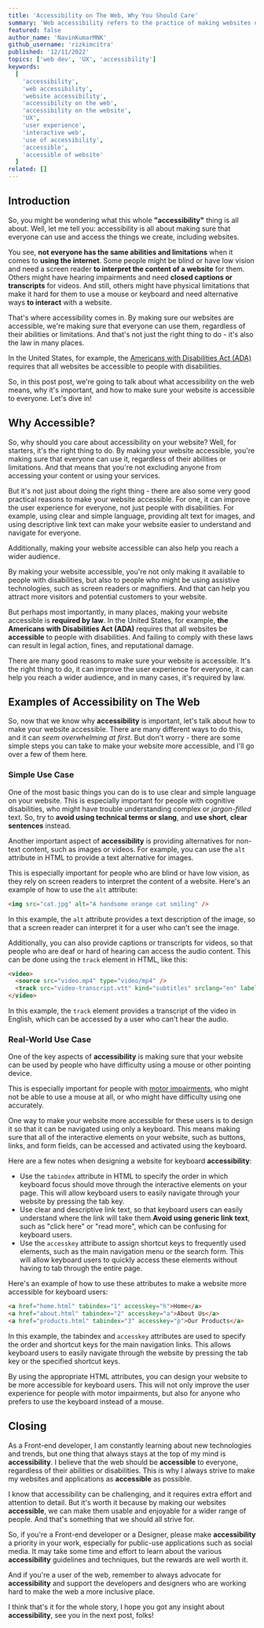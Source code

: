 ```yaml
---
title: 'Accessibility on The Web, Why You Should Care'
summary: 'Web accessibility refers to the practice of making websites usable by people of all abilities and disabilities. This includes people who are blind, have low vision, are deaf or hard of hearing, have motor or cognitive disabilities, or have other conditions that may affect their ability to use a website.'
featured: false
author_name: 'NavinKumarMNK'
github_username: 'rizkimcitra'
published: '12/11/2022'
topics: ['web dev', 'UX', 'accessibility']
keywords:
  [
    'accessibility',
    'web accessibility',
    'website accessibility',
    'accessibility on the web',
    'accessibility on the website',
    'UX',
    'user experience',
    'interactive web',
    'use of accessibility',
    'accessible',
    'accessible of website'
  ]
related: []
---
```


## Introduction

So, you might be wondering what this whole **"accessibility"** thing is all about. Well, let me tell you: accessibility is all about making sure that everyone can use and access the things we create, including websites.

You see, **not everyone has the same abilities and limitations** when it comes to **using the internet**. Some people might be blind or have low vision and need a screen reader **to interpret the content of a website** for them. Others might have hearing impairments and need **closed captions or transcripts** for videos. And still, others might have physical limitations that make it hard for them to use a mouse or keyboard and need alternative ways **to interact** with a website.

That's where accessibility comes in. By making sure our websites are accessible, we're making sure that everyone can use them, regardless of their abilities or limitations. And that's not just the right thing to do - it's also the law in many places.

In the United States, for example, the [Americans with Disabilities Act (ADA)](https://www.ada.gov/topics/intro-to-ada/ 'Introduction to ADA') requires that all websites be accessible to people with disabilities.

So, in this post post, we're going to talk about what accessibility on the web means, why it's important, and how to make sure your website is accessible to everyone. Let's dive in!

## Why Accessible?

So, why should you care about accessibility on your website? Well, for starters, it's the right thing to do. By making your website accessible, you're making sure that everyone can use it, regardless of their abilities or limitations. And that means that you're not excluding anyone from accessing your content or using your services.

But it's not just about doing the right thing - there are also some very good practical reasons to make your website accessible. For one, it can improve the user experience for everyone, not just people with disabilities. For example, using clear and simple language, providing alt text for images, and using descriptive link text can make your website easier to understand and navigate for everyone.

Additionally, making your website accessible can also help you reach a wider audience.

By making your website accessible, you're not only making it available to people with disabilities, but also to people who might be using assistive technologies, such as screen readers or magnifiers. And that can help you attract more visitors and potential customers to your website.

But perhaps most importantly, in many places, making your website accessible is **required by law**. In the United States, for example, **the Americans with Disabilities Act (ADA)** requires that all websites be **accessible** to people with disabilities. And failing to comply with these laws can result in legal action, fines, and reputational damage.

There are many good reasons to make sure your website is accessible. It's the right thing to do, it can improve the user experience for everyone, it can help you reach a wider audience, and in many cases, it's required by law.

## Examples of Accessibility on The Web

So, now that we know why **accessibility** is important, let's talk about how to make your website accessible. There are many different ways to do this, and it can _seem overwhelming at first_. But don't worry - there are some simple steps you can take to make your website more accessible, and I'll go over a few of them here.

### Simple Use Case

One of the most basic things you can do is to use clear and simple language on your website. This is especially important for people with cognitive disabilities, who might have trouble understanding complex or _jargon-filled_ text. So, try to **avoid using technical terms or slang**, and **use short**, **clear sentences** instead.

Another important aspect of **accessibility** is providing alternatives for non-text content, such as images or videos. For example, you can use the `alt` attribute in HTML to provide a text alternative for images.

This is especially important for people who are blind or have low vision, as they rely on screen readers to interpret the content of a website. Here's an example of how to use the `alt` attribute:

```html
<img src="cat.jpg" alt="A handsome orange cat smiling" />
```

In this example, the `alt` attribute provides a text description of the image, so that a screen reader can interpret it for a user who can't see the image.

Additionally, you can also provide captions or transcripts for videos, so that people who are deaf or hard of hearing can access the audio content. This can be done using the `track` element in HTML, like this:

```html
<video>
  <source src="video.mp4" type="video/mp4" />
  <track src="video-transcript.vtt" kind="subtitles" srclang="en" label="English" />
</video>
```

In this example, the `track` element provides a transcript of the video in English, which can be accessed by a user who can't hear the audio.

### Real-World Use Case

One of the key aspects of **accessibility** is making sure that your website can be used by people who have difficulty using a mouse or other pointing device.

This is especially important for people with [motor impairments](https://www.neura.edu.au/research-centre/motor-impairment/ 'what is motor impairments'), who might not be able to use a mouse at all, or who might have difficulty using one accurately.

One way to make your website more accessible for these users is to design it so that it can be navigated using only a keyboard. This means making sure that all of the interactive elements on your website, such as buttons, links, and form fields, can be accessed and activated using the keyboard.

Here are a few notes when designing a website for keyboard **accessibility**:

- Use the `tabindex` attribute in HTML to specify the order in which keyboard focus should move through the interactive elements on your page. This will allow keyboard users to easily navigate through your website by pressing the tab key.
- Use clear and descriptive link text, so that keyboard users can easily understand where the link will take them.**Avoid using generic link text**, such as "click here" or "read more", which can be confusing for keyboard users.
- Use the `accesskey` attribute to assign shortcut keys to frequently used elements, such as the main navigation menu or the search form. This will allow keyboard users to quickly access these elements without having to tab through the entire page.

Here's an example of how to use these attributes to make a website more accessible for keyboard users:

```html
<a href="home.html" tabindex="1" accesskey="h">Home</a>
<a href="about.html" tabindex="2" accesskey="a">About Us</a>
<a href="products.html" tabindex="3" accesskey="p">Our Products</a>
```

In this example, the tabindex and `accesskey` attributes are used to specify the order and shortcut keys for the main navigation links. This allows keyboard users to easily navigate through the website by pressing the tab key or the specified shortcut keys.

By using the appropriate HTML attributes, you can design your website to be more accessible for keyboard users. This will not only improve the user experience for people with motor impairments, but also for anyone who prefers to use the keyboard instead of a mouse.

## Closing

As a Front-end developer, I am constantly learning about new technologies and trends, but one thing that always stays at the top of my mind is **accessibility**. I believe that the web should be **accessible** to everyone, regardless of their abilities or disabilities. This is why I always strive to make my websites and applications as **accessible** as possible.

I know that accessibility can be challenging, and it requires extra effort and attention to detail. But it's worth it because by making our websites **accessible**, we can make them usable and enjoyable for a wider range of people. And that's something that we should all strive for.

So, if you're a Front-end developer or a Designer, please make **accessibility** a priority in your work, especially for public-use applications such as social media. It may take some time and effort to learn about the various **accessibility** guidelines and techniques, but the rewards are well worth it.

And if you're a user of the web, remember to always advocate for **accessibility** and support the developers and designers who are working hard to make the web a more inclusive place.

I think that's it for the whole story, I hope you got any insight about **accessibility**, see you in the next post, folks!
